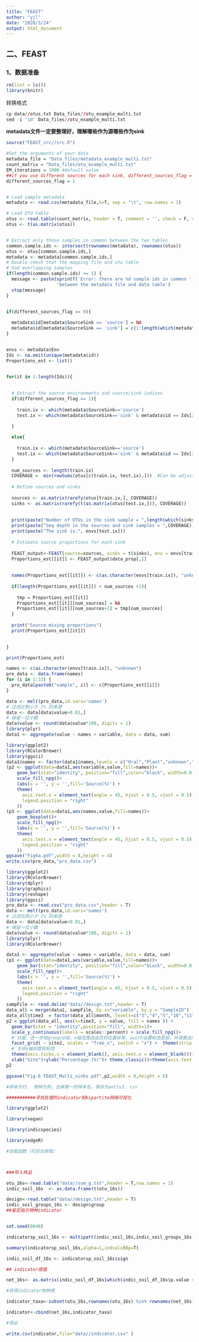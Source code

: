 ```yaml
---
title: "FEAST"
author: "yjl"
date: "2020/3/24"
output: html_document
---
```


## 二、FEAST

### 1、数据准备

```r
rm(list = ls())
library(knitr)
```
转换格式
```r
cp data//otus.txt Data_files//otu_example_multi.txt
sed -i '1d' Data_files//otu_example_multi.txt
```

**metadata文件一定要整理好，理解哪些作为源哪些作为sink**

```r
source("FEAST_src//src.R")

#Set the arguments of your data
metadata_file = "Data_files/metadata_example_multi.txt"
count_matrix = "Data_files/otu_example_multi.txt"
EM_iterations = 1000 #default value
##if you use different sources for each sink, different_sources_flag = 1, otherwise = 0
different_sources_flag = 1


# Load sample metadata
metadata <- read.csv(metadata_file,h=T, sep = "\t", row.names = 1)

# Load OTU table
otus <- read.table(count_matrix, header = T, comment = '', check = F, sep = '\t',row.names = 1)
otus <- t(as.matrix(otus))


# Extract only those samples in common between the two tables
common.sample.ids <- intersect(rownames(metadata), rownames(otus))
otus <- otus[common.sample.ids,]
metadata <- metadata[common.sample.ids,]
# Double-check that the mapping file and otu table
# had overlapping samples
if(length(common.sample.ids) <= 1) {
  message <- paste(sprintf('Error: there are %d sample ids in common '),
                   'between the metadata file and data table')
  stop(message)
}


if(different_sources_flag == 0){
  
  metadata$id[metadata$SourceSink == 'source'] = NA
  metadata$id[metadata$SourceSink == 'sink'] = c(1:length(which(metadata$SourceSink == 'sink')))
}


envs <- metadata$Env
Ids <- na.omit(unique(metadata$id))
Proportions_est <- list()


for(it in 1:length(Ids)){
  
  
  # Extract the source environments and source/sink indices
  if(different_sources_flag == 1){
    
    train.ix <- which(metadata$SourceSink=='source')
    test.ix <- which(metadata$SourceSink=='sink' & metadata$id == Ids[it])

  }
  
  else{
    
    train.ix <- which(metadata$SourceSink=='source')
    test.ix <- which(metadata$SourceSink=='sink' & metadata$id == Ids[it])
  }
  
  num_sources <- length(train.ix)
  COVERAGE =  min(rowSums(otus[c(train.ix, test.ix),]))  #Can be adjusted by the user
  
  # Define sources and sinks
  
  sources <- as.matrix(rarefy(otus[train.ix,], COVERAGE))
  sinks <- as.matrix(rarefy(t(as.matrix(otus[test.ix,])), COVERAGE))
  
  
  print(paste("Number of OTUs in the sink sample = ",length(which(sinks > 0))))
  print(paste("Seq depth in the sources and sink samples = ",COVERAGE))
  print(paste("The sink is:", envs[test.ix]))
  
  # Estimate source proportions for each sink
  
  FEAST_output<-FEAST(source=sources, sinks = t(sinks), env = envs[train.ix], em_itr = EM_iterations, COVERAGE = COVERAGE)
  Proportions_est[[it]] <- FEAST_output$data_prop[,1]
  
  
  names(Proportions_est[[it]]) <- c(as.character(envs[train.ix]), "unknown")
  
  if(length(Proportions_est[[it]]) < num_sources +1){
    
    tmp = Proportions_est[[it]]
    Proportions_est[[it]][num_sources] = NA
    Proportions_est[[it]][num_sources+1] = tmp[num_sources]
  }
  
  print("Source mixing proportions")
  print(Proportions_est[[it]])
  

}

print(Proportions_est)

names <- c(as.character(envs[train.ix]), "unknown")
pro_data <- data.frame(names)
for (i in 1:33) {
  pro_data[paste0("sample", i)] <- c(Proportions_est[[i]])
}

data <- melt(pro_data,id.vars='names')
# 过滤比例小于 1% 的来源
data <- data[data$value>0.01,]
# 保留一位小数
data$value <- round(data$value*100, digits = 1)
library(plyr)
data1 <- aggregate(value ~ names + variable, data = data, sum)

library(ggplot2)
library(RColorBrewer)
library(ggsci)
data1$names <- factor(data1$names,levels = c("Oral","Plant","unknown","Soil","Skin","Gut"))
(p2 <- ggplot(data=data1,aes(variable,value,fill=names))+
    geom_bar(stat="identity", position="fill",color="black", width=0.8,size=0.25)+
    scale_fill_npg()+
    labs(x = '', y = '',fill='Source(%)') +
    theme(
      axis.text.x = element_text(angle = 45, hjust = 0.5, vjust = 0.5),
      legend.position = "right"
    ))
(p3 <- ggplot(data=data1,aes(names,value,fill=names))+
    geom_boxplot()+
    scale_fill_npg()+
    labs(x = '', y = '',fill='Source(%)') +
    theme(
      axis.text.x = element_text(angle = 45, hjust = 0.5, vjust = 0.5),
      legend.position = "right"
    ))
ggsave("Fig6a.pdf",width = 8,height = 4)
write.csv(pro_data,"pro_data.csv")

```

```r
library(ggplot2)
library(RColorBrewer)
library(dplyr)
library(graphics)
library(reshape)
library(ggsci)
pro_data <- read.csv("pro_data.csv",header = T)
data <- melt(pro_data,id.vars='names')
# 过滤比例小于 1% 的来源
data <- data[data$value>0.01,]
# 保留一位小数
data$value <- round(data$value*100, digits = 1)
library(plyr)
library(RColorBrewer)

data1 <- aggregate(value ~ names + variable, data = data, sum)
(p1 <- ggplot(data=data1,aes(variable,value,fill=names))+
    geom_bar(stat="identity", position="fill",color="black", width=0.8,size=0.25)+
    scale_fill_npg()+
    labs(x = '', y = '',fill='Source(%)') +
    theme(
      axis.text.x = element_text(angle = 45, hjust = 0.5, vjust = 0.5),
      legend.position = "right"
    ))
sampFile <- read.delim("data//design.txt",header = T)
data_all = merge(data1, sampFile, by.x="variable", by.y = "SampleID")
data_all$time3  = factor(data_all$month, levels=c("3","4","5","10","11","12"))
p2 = ggplot(data_all, aes(x=time3, y = value, fill = names )) + 
  geom_bar(stat = "identity",position="fill", width=1)+ 
  scale_y_continuous(labels = scales::percent) + scale_fill_npg()+
  # 分面，进一步按group分组，x轴范围自由否则位置异常，swith设置标签底部，并调置去除图例背景
  facet_grid( ~ site2, scales = "free_x", switch = "x") +  theme(strip.background = element_blank())+
  # 关闭x轴刻度和标签
  theme(axis.ticks.x = element_blank(), axis.text.x = element_blank())+
  xlab("Site")+ylab("Percentage (%)")+ theme_classic()+theme(axis.text.x=element_text(angle=45,vjust=1, hjust=1))
p2

ggsave("Fig.6 FEAST_Multi_sinks.pdf",p2,width = 8,height = 6)
```



```r
#样本为行、 物种为列，去掉第一列样本名，保存为antlv3. csv

###########寻找处理的indicator和bipartite网络可视化

library(ggplot2)

library(vegan)

library(indicspecies)

library(edgeR)

#加载函数（可后台获取）



###导入样品

otu_16s<-read.table("data//sum_g.txt",header = T,row.names = 1)
indic_soil_16s  <- as.data.frame(t(otu_16s))

design<-read.table("data//design.txt",header = T)
indic_soil_groups_16s <- design$group
##鉴定指示物种indicator


set.seed(8046)

indicatorsp_soil_16s <- multipatt(indic_soil_16s,indic_soil_groups_16s,duleg = TRUE,control=how(nperm=99))

summary(indicatorsp_soil_16s,alpha=1,indvalcBBp=T)

indic_soil_df_16s <- indicatorsp_soil_16s$sign

## indicator阈值

net_16s<- as.matrix(indic_soil_df_16s[which(indic_soil_df_16s$p.value < 0.05),])

#获得indicator物种表

indicator_taxa<-subset(otu_16s,rownames(otu_16s) %in% rownames(net_16s))

indicator<-cbind(net_16s,indicator_taxa)

#导出

write.csv(indicator,file="data//indicator.csv" )


```

